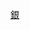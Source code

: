 {{Catnav|頁面分類|人类社会|獎勵|香港授勳及嘉獎制度}}
{{Catnav|頁面分類|人类社会|亞洲社會|香港社會|香港授勳及嘉獎制度}}
{{Catnav|頁面分類|人类社会|中國社會|香港社會|香港授勳及嘉獎制度}}
{{Catmore|銀英勇勳章}}

[[Category:香港授勳及嘉獎制度|銀]]